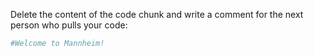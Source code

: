 Delete the content of the code chunk and write a comment for the next person who pulls your code:

```{r}

#Welcome to Mannheim!

```
